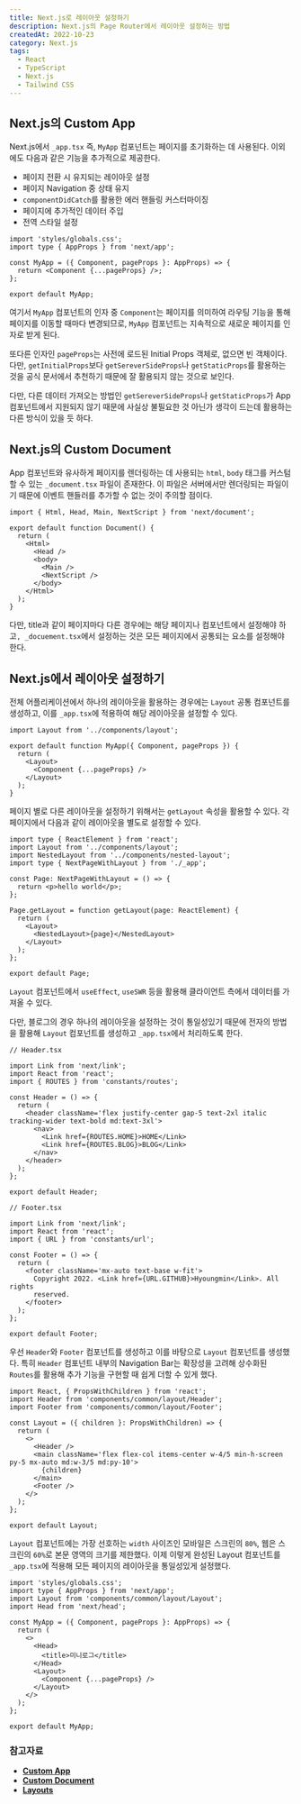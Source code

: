 ---
title: Next.js로 레이아웃 설정하기
description: Next.js의 Page Router에서 레이아웃 설정하는 방법
createdAt: 2022-10-23
category: Next.js
tags:
  - React
  - TypeScript
  - Next.js
  - Tailwind CSS
---

## Next.js의 Custom App

Next.js에서 `_app.tsx` 즉, `MyApp` 컴포넌트는 페이지를 초기화하는 데 사용된다. 이외에도 다음과 같은 기능을 추가적으로 제공한다.

- 페이지 전환 시 유지되는 레이아웃 설정
- 페이지 Navigation 중 상태 유지
- `componentDidCatch`를 활용한 에러 핸들링 커스터마이징
- 페이지에 추가적인 데이터 주입
- 전역 스타일 설정

```tsx
import 'styles/globals.css';
import type { AppProps } from 'next/app';

const MyApp = ({ Component, pageProps }: AppProps) => {
  return <Component {...pageProps} />;
};

export default MyApp;
```

여기서 `MyApp` 컴포넌트의 인자 중 `Component`는 페이지를 의미하여 라우팅 기능을 통해 페이지를 이동할 때마다 변경되므로, `MyApp` 컴포넌트는 지속적으로 새로운 페이지를 인자로 받게 된다.

또다른 인자인 `pageProps`는 사전에 로드된 Initial Props 객체로, 없으면 빈 객체이다. 다만, `getInitialProps`보다 `getSereverSideProps`나 `getStaticProps`를 활용하는 것을 공식 문서에서 추천하기 때문에 잘 활용되지 않는 것으로 보인다.

다만, 다른 데이터 가져오는 방법인 `getSereverSideProps`나 `getStaticProps`가 App 컴포넌트에서 지원되지 않기 때문에 사실상 불필요한 것 아닌가 생각이 드는데 활용하는 다른 방식이 있을 듯 하다.

## Next.js의 Custom Document

App 컴포넌트와 유사하게 페이지를 렌더링하는 데 사용되는 `html`, `body` 태그를 커스텀할 수 있는 `_document.tsx` 파일이 존재한다. 이 파일은 서버에서만 렌더링되는 파일이기 때문에 이벤트 핸들러를 추가할 수 없는 것이 주의할 점이다.

```tsx
import { Html, Head, Main, NextScript } from 'next/document';

export default function Document() {
  return (
    <Html>
      <Head />
      <body>
        <Main />
        <NextScript />
      </body>
    </Html>
  );
}
```

다만, title과 같이 페이지마다 다른 경우에는 해당 페이지나 컴포넌트에서 설정해야 하고`, _docuement.tsx`에서 설정하는 것은 모든 페이지에서 공통되는 요소를 설정해야 한다.

## Next.js에서 레이아웃 설정하기

전체 어플리케이션에서 하나의 레이아웃을 활용하는 경우에는 `Layout` 공통 컴포넌트를 생성하고, 이를 `_app.tsx`에 적용하여 해당 레이아웃을 설정할 수 있다.

```tsx
import Layout from '../components/layout';

export default function MyApp({ Component, pageProps }) {
  return (
    <Layout>
      <Component {...pageProps} />
    </Layout>
  );
}
```

페이지 별로 다른 레이아웃을 설정하기 위해서는 `getLayout` 속성을 활용할 수 있다. 각 페이지에서 다음과 같이 레이아웃을 별도로 설정할 수 있다.

```tsx
import type { ReactElement } from 'react';
import Layout from '../components/layout';
import NestedLayout from '../components/nested-layout';
import type { NextPageWithLayout } from './_app';

const Page: NextPageWithLayout = () => {
  return <p>hello world</p>;
};

Page.getLayout = function getLayout(page: ReactElement) {
  return (
    <Layout>
      <NestedLayout>{page}</NestedLayout>
    </Layout>
  );
};

export default Page;
```

`Layout` 컴포넌트에서 `useEffect`, `useSWR` 등을 활용해 클라이언트 측에서 데이터를 가져올 수 있다.

다만, 블로그의 경우 하나의 레이아웃을 설정하는 것이 통일성있기 때문에 전자의 방법을 활용해 `Layout` 컴포넌트를 생성하고 `_app.tsx`에서 처리하도록 한다.

```tsx
// Header.tsx

import Link from 'next/link';
import React from 'react';
import { ROUTES } from 'constants/routes';

const Header = () => {
  return (
    <header className='flex justify-center gap-5 text-2xl italic tracking-wider text-bold md:text-3xl'>
      <nav>
        <Link href={ROUTES.HOME}>HOME</Link>
        <Link href={ROUTES.BLOG}>BLOG</Link>
      </nav>
    </header>
  );
};

export default Header;
```

```tsx
// Footer.tsx

import Link from 'next/link';
import React from 'react';
import { URL } from 'constants/url';

const Footer = () => {
  return (
    <footer className='mx-auto text-base w-fit'>
      Copyright 2022. <Link href={URL.GITHUB}>Hyoungmin</Link>. All rights
      reserved.
    </footer>
  );
};

export default Footer;
```

우선 `Header`와 `Footer` 컴포넌트를 생성하고 이를 바탕으로 `Layout` 컴포넌트를 생성했다. 특히 `Header` 컴포넌트 내부의 Navigation Bar는 확장성을 고려해 상수화된 `Routes`를 활용해 추가 기능을 구현할 때 쉽게 더할 수 있게 했다.

```tsx
import React, { PropsWithChildren } from 'react';
import Header from 'components/common/layout/Header';
import Footer from 'components/common/layout/Footer';

const Layout = ({ children }: PropsWithChildren) => {
  return (
    <>
      <Header />
      <main className='flex flex-col items-center w-4/5 min-h-screen py-5 mx-auto md:w-3/5 md:py-10'>
        {children}
      </main>
      <Footer />
    </>
  );
};

export default Layout;
```

`Layout` 컴포넌트에는 가장 선호하는 `width` 사이즈인 모바일은 스크린의 `80%`, 웹은 스크린의 `60%`로 본문 영역의 크기를 제한했다. 이제 이렇게 완성된 Layout 컴포넌트를 `_app.tsx`에 적용해 모든 페이지의 레이아웃을 통일성있게 설정했다.

```tsx
import 'styles/globals.css';
import type { AppProps } from 'next/app';
import Layout from 'components/common/layout/Layout';
import Head from 'next/head';

const MyApp = ({ Component, pageProps }: AppProps) => {
  return (
    <>
      <Head>
        <title>미니로그</title>
      </Head>
      <Layout>
        <Component {...pageProps} />
      </Layout>
    </>
  );
};

export default MyApp;
```

### 참고자료

- [**Custom App**](https://nextjs.org/docs/advanced-features/custom-app)
- **[Custom Document](https://nextjs.org/docs/advanced-features/custom-document)**
- [**Layouts**](https://nextjs.org/docs/basic-features/layouts)
